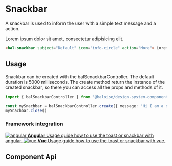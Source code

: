 
# Snackbar

A snackbar is used to inform the user with a simple text message and a action.

<Canvas className="bal-app">
  <bal-snackbar subject="Default" icon="info-circle" action="More">
    Lorem ipsum dolor sit amet, consectetur adipisicing elit.
  </bal-snackbar>
</Canvas>

```html
<bal-snackbar subject="Default" icon="info-circle" action="More"> Lorem ipsum dolor sit amet, consectetur adipisicing elit. </bal-snackbar>
```

## Usage

Snackbar can be created with the balScnackbarController. The default duration is 5000 milliseconds. The create method return the instance of the created snackbar, so there you can access all the props and methods of it.

```typescript
import { balSnackbarController } from '@baloise/design-system-components'

const mySnachbar = balSnackbarController.create({ message: 'Hi I am a default snackbar!', duration: 1000 })
mySnachbar.close()
```

### Framework integration


<div className="link-list">
  <a className="link-item" href="?path=/docs/getting-started-angular-usage-of-toast-snackbars--page">
    <img src={AngularLogo} alt="angular" />
    <span>
      <strong>Angular</strong>
      Usage guide how to use the toast or snackbar with angular.
    </span>
  </a>
  <a className="link-item" href="?path=/docs/getting-started-vue-usage-of-toast-snackbar--page">
    <img src={VueLogo} alt="vue" />
    <span>
      <strong>Vue</strong>
      Usage guide how to use the toast or snackbar with vue.
    </span>
  </a>
</div>

## Component Api

<Description markdown={readme} />

<br />


<Description markdown={testing} />


<Description markdown={github} />
